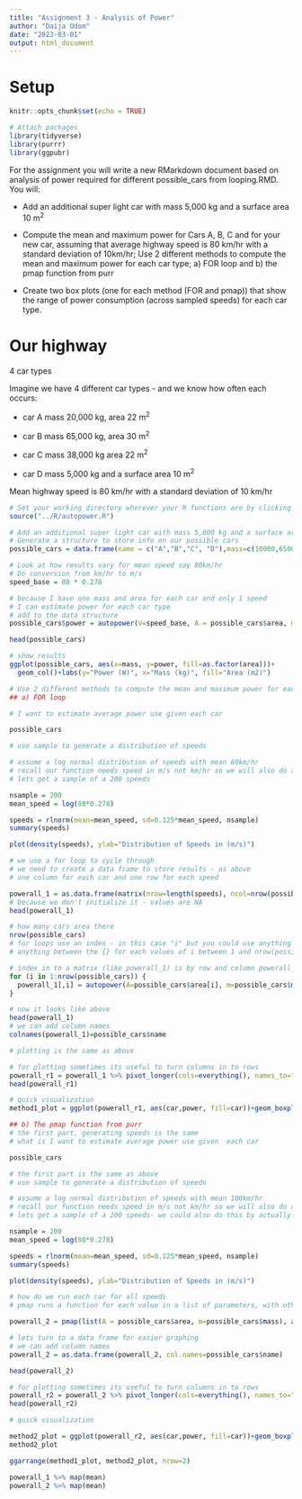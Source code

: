 ```yaml
---
title: "Assignment 3 - Analysis of Power"
author: "Daija Odom"
date: "2023-03-01"
output: html_document
---
```


# Setup
```r
knitr::opts_chunk$set(echo = TRUE)

# Attach packages
library(tidyverse)
library(purrr)
library(ggpubr)
```

For the assignment you will write a new RMarkdown document based on analysis of power required for different possible_cars from looping.RMD. You will:

* Add an additional super light car with mass 5,000 kg and a surface area 10 m^2^

* Compute the mean and maximum power for Cars A, B, C and for your new car, assuming that average highway speed is 80 km/hr with a standard deviation of 10km/hr; Use 2 different methods to compute the mean and maximum power for each car type; a) FOR loop and b) the pmap function from purr

* Create two box plots (one for each method (FOR and pmap)) that show the range of power consumption (across sampled speeds) for each car type.


# Our highway

4 car types 

Imagine we have 4 different car types - and we know how often each occurs:

* car A  mass 20,000 kg, area 22 m^2^

* car B mass 65,000 kg, area 30 m^2^

* car C mass 38,000 kg area 22 m^2^

* car D mass 5,000 kg and a surface area 10 m^2^

Mean highway speed is 80 km/hr with a standard deviation of 10 km/hr

```r
# Set your working directory wherever your R functions are by clicking the "more" button in the right hand bottom corner OR use the here package
source("../R/autopower.R")

```

```r
# Add an additional super light car with mass 5,000 kg and a surface area 10 m^2^
# Generate a structure to store info on our possible cars
possible_cars = data.frame(name = c("A","B","C", "D"),mass=c(10000,65000,38000, 5000), area = c(22,30,22,10))

# Look at how results vary for mean speed say 80km/hr
# Do conversion from km/hr to m/s
speed_base = 80 * 0.278

# because I have one mass and area for each car and only 1 speed
# I can estimate power for each car type
# add to the data structure
possible_cars$power = autopower(V=speed_base, A = possible_cars$area, m=possible_cars$mass)

head(possible_cars)

# show results                         
ggplot(possible_cars, aes(x=mass, y=power, fill=as.factor(area)))+
  geom_col()+labs(y="Power (W)", x="Mass (kg)", fill="Area (m2)")

```

```r
# Use 2 different methods to compute the mean and maximum power for each car type; 
## a) FOR loop

# I want to estimate average power use given each car

possible_cars

# use sample to generate a distribution of speeds

# assume a log normal distribution of speeds with mean 80km/hr
# recall our function needs speed in m/s not km/hr so we will also do a conversion
# lets get a sample of a 200 speeds

nsample = 200
mean_speed = log(80*0.278)

speeds = rlnorm(mean=mean_speed, sd=0.125*mean_speed, nsample)
summary(speeds)

plot(density(speeds), ylab="Distribution of Speeds in (m/s)")

# we use a for loop to cycle through
# we need to create a data frame to store results - as above
# one column for each car and one row for each speed

powerall_1 = as.data.frame(matrix(nrow=length(speeds), ncol=nrow(possible_cars)))
# because we don't initialize it - values are NA
head(powerall_1)

# how many cars area there
nrow(possible_cars)
# for loops use an index - in this case "i" but you could use anything - it repeats
# anything between the {} for each values of i between 1 and nrow(possible_car) (which is 4 in our case)

# index in to a matrix (like powerall_1) is by row and column powerall_1[2,5] is 2nd row and 5th column
for (i in 1:nrow(possible_cars)) {
  powerall_1[,i] = autopower(A=possible_cars$area[i], m=possible_cars$mass[i], V=speeds)
}

# now it looks like above
head(powerall_1)
# we can add column names
colnames(powerall_1)=possible_cars$name

# plotting is the same as above

# for plotting sometimes its useful to turn columns in to rows
powerall_r1 = powerall_1 %>% pivot_longer(cols=everything(), names_to="car", values_to="power")
head(powerall_r1)

# quick visualization
method1_plot = ggplot(powerall_r1, aes(car,power, fill=car))+geom_boxplot()+ggtitle("For Loop")

```

```r
## b) The pmap function from purr
# the first part, generating speeds is the same
# what is I want to estimate average power use given  each car

possible_cars

# the first part is the same as above
# use sample to generate a distribution of speeds

# assume a log normal distribution of speeds with mean 100km/hr
# recall our function needs speed in m/s not km/hr so we will also do a conversion
# lets get a sample of a 200 speeds- we could also do this by actually measuring speeds

nsample = 200
mean_speed = log(80*0.278)

speeds = rlnorm(mean=mean_speed, sd=0.125*mean_speed, nsample)
summary(speeds)

plot(density(speeds), ylab="Distribution of Speeds in (m/s)")

# how do we run each car for all speeds 
# pmap runs a function for each value in a list of parameters, with other parameters set for each iteration

powerall_2 = pmap(list(A = possible_cars$area, m=possible_cars$mass), autopower, V=speeds)

# lets turn to a data frame for easier graphing
# we can add column names
powerall_2 = as.data.frame(powerall_2, col.names=possible_cars$name)

head(powerall_2)

# for plotting sometimes its useful to turn columns in to rows
powerall_r2 = powerall_2 %>% pivot_longer(cols=everything(), names_to="car", values_to="power")
head(powerall_r2)

# quick visualization

method2_plot = ggplot(powerall_r2, aes(car,power, fill=car))+geom_boxplot()+ggtitle("pmap")
method2_plot

ggarrange(method1_plot, method2_plot, nrow=2)

powerall_1 %>% map(mean)
powerall_2 %>% map(mean)

```

